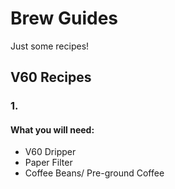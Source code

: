 # Brew Guides

Just some recipes!

## V60 Recipes

### 1.
#### What you will need: 
- V60 Dripper
- Paper Filter
- Coffee Beans/ Pre-ground Coffee





